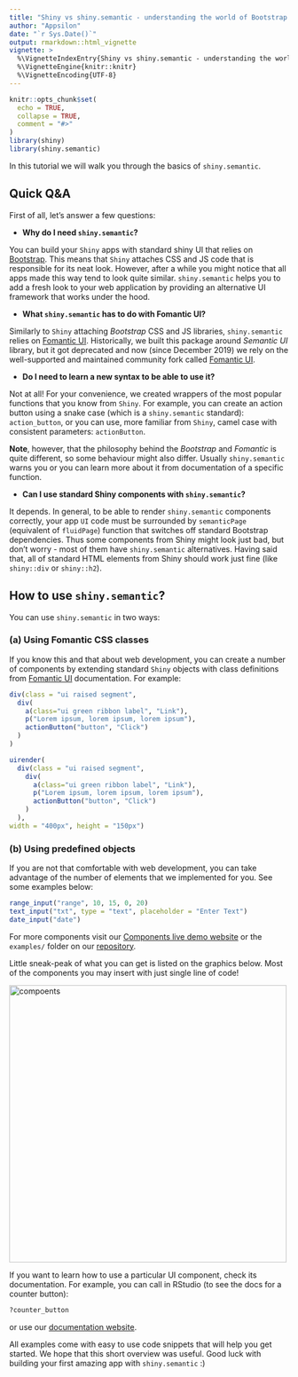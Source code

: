 ```yaml
---
title: "Shiny vs shiny.semantic - understanding the world of Bootstrap and FomanticUI"
author: "Appsilon"
date: "`r Sys.Date()`"
output: rmarkdown::html_vignette
vignette: >
  %\VignetteIndexEntry{Shiny vs shiny.semantic - understanding the world of Bootstrap and FomanticUI}
  %\VignetteEngine{knitr::knitr}
  %\VignetteEncoding{UTF-8}
---
```


```r
knitr::opts_chunk$set(
  echo = TRUE,
  collapse = TRUE,
  comment = "#>"
)
library(shiny)
library(shiny.semantic)
```


In this tutorial we will walk you through the basics of `shiny.semantic`. 

## Quick Q&A

First of all, let's answer a few questions:

- **Why do I need `shiny.semantic`?**

You can build your `Shiny` apps with standard shiny UI that relies on [Bootstrap](https://getbootstrap.com/).
This means that `Shiny` attaches CSS and JS code that is responsible for its neat look.
However, after a while you might notice that all apps made this way tend to look quite similar.
`shiny.semantic` helps you to add a fresh look to your web application by providing an alternative
UI framework that works under the hood.

- **What `shiny.semantic` has to do with Fomantic UI?**

Similarly to `Shiny` attaching *Bootstrap* CSS and JS libraries, `shiny.semantic` relies on
[Fomantic UI](https://fomantic-ui.com/). Historically, we built this package around *Semantic UI*
library, but it got deprecated and now (since December 2019) we rely on the well-supported
and maintained community fork called [Fomantic UI](https://fomantic-ui.com/).

- **Do I need to learn a new syntax to be able to use it?**

Not at all! For your convenience, we created wrappers of the most popular functions
that you know from `Shiny`. For example, you can create an action button using a
snake case (which is a `shiny.semantic` standard): `action_button`, or
you can use, more familiar from `Shiny`, camel case with consistent parameters: `actionButton`.

**Note**, however, that the philosophy behind the *Bootstrap* and *Fomantic* is quite
different, so some behaviour might also differ. Usually `shiny.semantic` warns you or you
can learn more about it from documentation of a specific function.

- **Can I use standard Shiny components with `shiny.semantic`?**

It depends. In general, to be able to render `shiny.semantic` components correctly,
your app `UI` code must be surrounded by `semanticPage` (equivalent of `fluidPage`)
function that switches off standard Bootstrap dependencies. Thus some components from
Shiny might look just bad, but don't worry - most of them have `shiny.semantic` alternatives.
Having said that, all of standard HTML elements from Shiny should work just fine
(like `shiny::div` or `shiny::h2`).



## How to use `shiny.semantic`?

You can use `shiny.semantic` in two ways:

### (a) Using Fomantic CSS classes

If you know this and that about web development, you can create a number of components
by extending standard `Shiny` objects with class definitions from [Fomantic UI](https://fomantic-ui.com/)
documentation. For example:

```r
div(class = "ui raised segment",
  div(
    a(class="ui green ribbon label", "Link"),
    p("Lorem ipsum, lorem ipsum, lorem ipsum"),
    actionButton("button", "Click")
  )
)
```

```r
uirender(
  div(class = "ui raised segment",
    div(
      a(class="ui green ribbon label", "Link"),
      p("Lorem ipsum, lorem ipsum, lorem ipsum"),
      actionButton("button", "Click")
    )
  ),
width = "400px", height = "150px")
```


### (b) Using predefined objects

If you are not that comfortable with web development, you can take advantage of the 
number of elements that we implemented for you. See some examples below:

```r
range_input("range", 10, 15, 0, 20)
text_input("txt", type = "text", placeholder = "Enter Text")
date_input("date")
```

For more components visit our [Components live demo website](https://demo.appsilon.com/apps/semantic)
or the `examples/` folder on our [repository](https://github.com/Appsilon/shiny.semantic/).

Little sneak-peak of what you can get is listed on the graphics below. Most of the components
you may insert with just single line of code!

<img src="https://raw.githubusercontent.com/Appsilon/shiny.semantic/develop/man/figures/semantic_components.png" alt="compoents" width="500"/>

If you want to learn how to use a particular UI component, check its documentation. For example, you can call in RStudio (to see the docs for a counter button):

```r
?counter_button
```

or use our [documentation website](https://appsilon.github.io/shiny.semantic/).

All examples come with easy to use code snippets that will help you get started.
We hope that this short overview was useful. Good luck with building your first amazing
app with `shiny.semantic` :)
